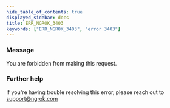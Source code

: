 ```yaml
---
hide_table_of_contents: true
displayed_sidebar: docs
title: ERR_NGROK_3403
keywords: ["ERR_NGROK_3403", "error 3403"]
---
```


### Message

You are forbidden from making this request.

### Further help

If you're having trouble resolving this error, please reach out to [support@ngrok.com](mailto:support@ngrok.com?subject=Help%20with%20ERR_NGROK_3403)
